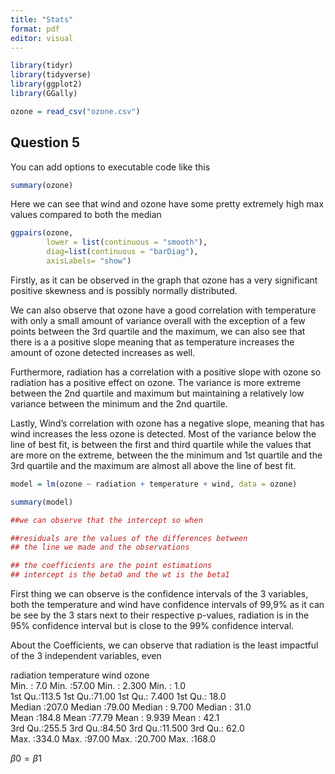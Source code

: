 ```yaml
---
title: "Stats"
format: pdf
editor: visual
---
```


```r
library(tidyr)
library(tidyverse)
library(ggplot2)
library(GGally)

ozone = read_csv("ozone.csv")
```

## Question 5




You can add options to executable code like this

```r
  
summary(ozone)

```
Here we can see that wind and ozone have some pretty extremely high max values compared to both the median 

```r
    

ggpairs(ozone,
        lower = list(continuous = "smooth"),
        diag=list(continuous = "barDiag"),
        axisLabels= "show")


```
Firstly, as it can be observed in the graph that ozone has a very significant positive skewness and is possibly normally distributed.

We can also observe that ozone have a good correlation with temperature with only a small amount of variance overall with the exception of a few points between the 3rd quartile and the maximum, we can also see that there is a a positive slope meaning that as temperature increases the amount of ozone detected increases as well. 

Furthermore, radiation has a correlation with a positive slope with ozone so radiation has a positive effect on ozone. The variance is more extreme between the 2nd quartile and maximum but maintaining a relatively low variance between the minimum and the 2nd quartile.

Lastly, Wind's correlation with ozone has a negative slope, meaning that has wind increases the less ozone is detected. Most of the variance below the line of best fit, is between the first and third quartile while the values that are more on the extreme, between the the minimum and 1st quartile and the 3rd quartile and the maximum are almost all above the line of best fit.

```r
    
model = lm(ozone ~ radiation + temperature + wind, data = ozone)

summary(model)

##we can observe that the intercept so when  	

##residuals are the values of the differences between
## the line we made and the observations

## the coefficients are the point estimations
## intercept is the beta0 and the wt is the beta1


```
First thing we can observe is the confidence intervals of the 3 variables, both the temperature and wind have confidence intervals of 99,9% as it can be see by the 3 stars next to their respective p-values, radiation is in the 95% confidence interval but is close to the 99% confidence interval.

About the Coefficients, we can observe that radiation is the least impactful of the 3 independent variables, even 


radiation      temperature         wind            ozone      
 Min.   :  7.0   Min.   :57.00   Min.   : 2.300   Min.   :  1.0  
 1st Qu.:113.5   1st Qu.:71.00   1st Qu.: 7.400   1st Qu.: 18.0  
 Median :207.0   Median :79.00   Median : 9.700   Median : 31.0  
 Mean   :184.8   Mean   :77.79   Mean   : 9.939   Mean   : 42.1  
 3rd Qu.:255.5   3rd Qu.:84.50   3rd Qu.:11.500   3rd Qu.: 62.0  
 Max.   :334.0   Max.   :97.00   Max.   :20.700   Max.   :168.0  


$\beta0 = \beta1$
```r
    



```

```r
    



```
